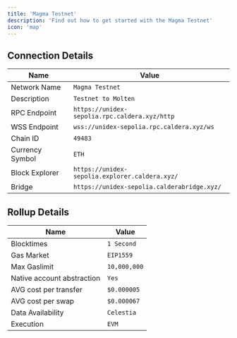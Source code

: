 ```yaml
---
title: 'Magma Testnet'
description: 'Find out how to get started with the Magma Testnet'
icon: 'map'
---
```



## Connection Details

| Name   | Value          |
| ----------- | ------------------------ | 
| Network Name | `Magma Testnet` | 
| Description | `Testnet to Molten` |
| RPC Endpoint | `https://unidex-sepolia.rpc.caldera.xyz/http` |
| WSS Endpoint | `wss://unidex-sepolia.rpc.caldera.xyz/ws` |
| Chain ID | `49483` | 
| Currency Symbol | `ETH` | 
| Block Explorer | `https://unidex-sepolia.explorer.caldera.xyz/` |
| Bridge | `https://unidex-sepolia.calderabridge.xyz/` |

## Rollup Details

| Name   | Value          |
| ----------- | ------------------------ | 
| Blocktimes | `1 Second` | 
| Gas Market | `EIP1559` |
| Max Gaslimit | `10,000,000` |
| Native account abstraction | `Yes` |
| AVG cost per transfer | `$0.000005` | 
| AVG cost per swap | `$0.000067` | 
| Data Availability | `Celestia` |
| Execution | `EVM` |